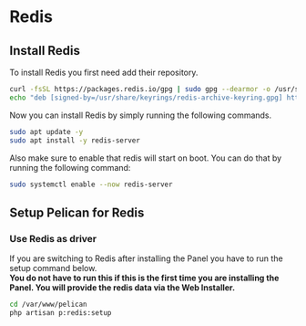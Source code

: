 # Redis

## Install Redis

To install Redis you first need add their repository.

```sh
curl -fsSL https://packages.redis.io/gpg | sudo gpg --dearmor -o /usr/share/keyrings/redis-archive-keyring.gpg
echo "deb [signed-by=/usr/share/keyrings/redis-archive-keyring.gpg] https://packages.redis.io/deb $(lsb_release -cs) main" | sudo tee /etc/apt/sources.list.d/redis.list
```

Now you can install Redis by simply running the following commands.

```sh
sudo apt update -y
sudo apt install -y redis-server
```

Also make sure to enable that redis will start on boot. You can do that by running the following command:

```sh
sudo systemctl enable --now redis-server
```

## Setup Pelican for Redis

### Use Redis as driver

If you are switching to Redis after installing the Panel you have to run the setup command below.  
**You do not have to run this if this is the first time you are installing the Panel. You will provide the redis data via the Web Installer.**

```sh
cd /var/www/pelican
php artisan p:redis:setup
```
